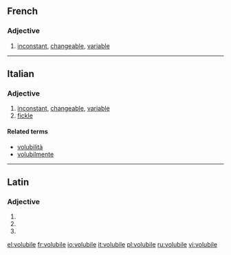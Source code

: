 ==French==

===Adjective===
{{fr-adj-mf}}

# [[inconstant]], [[changeable]], [[variable]]

----

==Italian==

===Adjective===
{{it-adj|volubil|e|i}}

# [[inconstant]], [[changeable]], [[variable]]
# [[fickle]]

====Related terms====
* [[volubilità]]
* [[volubilmente]]

----

==Latin==

===Adjective===
{{la-adj-form|volūbile}}

# {{inflection of|volubilis|volūbilis|nom|n|s|lang=la}}
# {{inflection of|volubilis|volūbilis|acc|n|s|lang=la}}
# {{inflection of|volubilis|volūbilis|voc|n|s|lang=la}}


[[el:volubile]]
[[fr:volubile]]
[[io:volubile]]
[[it:volubile]]
[[pl:volubile]]
[[ru:volubile]]
[[vi:volubile]]